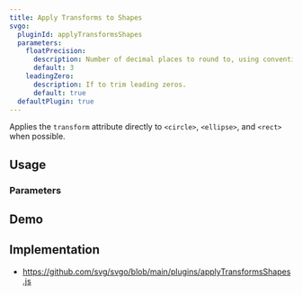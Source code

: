 ```yaml
---
title: Apply Transforms to Shapes
svgo:
  pluginId: applyTransformsShapes
  parameters:
    floatPrecision:
      description: Number of decimal places to round to, using conventional rounding rules.
      default: 3
    leadingZero:
      description: If to trim leading zeros.
      default: true
  defaultPlugin: true
---
```


Applies the `transform` attribute directly to `<circle>`, `<ellipse>`, and `<rect>` when possible.

## Usage

<PluginUsage />

### Parameters

<PluginParams />

## Demo

<PluginDemo />

## Implementation

- https://github.com/svg/svgo/blob/main/plugins/applyTransformsShapes.js
